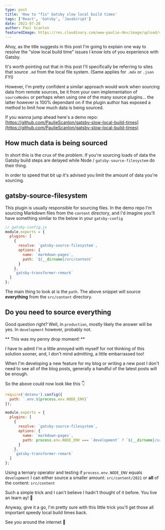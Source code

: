 ```yaml
---
type: post
title: 'How to "fix" Gatsby slow local build times'
tags: ['React', 'Gatsby', 'JavaScript']
date: 2021-07-28
author: Paul Scanlon
featuredImage: https://res.cloudinary.com/www-paulie-dev/image/upload/v1627493326/paulie.dev/2021/07/gatsby-slow-build-times_hhpv0f.jpg
---
```


Ahoy, as the title suggests in this post I'm going to explain one way to resolve the "slow local build time" issues I
know lots of you experience with Gatsby.

It's worth pointing out that in this post I'll specifically be referring to sites that source `.md` from the local file
system. (Same applies for `.mdx` or `.json` FYI)

However, I'm pretty confident a similar approach would work when sourcing data from remote sources, be it from your own
implementation of `sourceNodes` or perhaps when using one of the many source plugins... the latter however is 100%
dependant on if the plugin author has exposed a method to limit how much data is being sourced.

If you wanna jump ahead here's a demo repo:
[https://github.com/PaulieScanlon/gatsby-slow-local-build-times](https://github.com/PaulieScanlon/gatsby-slow-local-build-times)

## How much data is being sourced

In short this is the crux of the _problem_. If you're sourcing loads of data the Gatsby build steps are delayed while
Node / `gatsby-source-filesystem` do their thing.

In order to speed that bit up it's advised you limit the amount of data you're sourcing.

## gatsby-source-filesystem

This plugin is usually responsible for sourcing files. In the demo repo I'm sourcing Markdown files from the `content`
directory, and I'd imagine you'll have something similar to the below in your `gatsby-config`

```javascript
// gatsby-config.js
module.exports = {
  plugins: [
    {
      resolve: `gatsby-source-filesystem`,
      options: {
        name: `markdown-pages`,
        path: `${__dirname}/src/content`
      }
    },
    `gatsby-transformer-remark`
  ]
};
```

The main thing to look at is the `path`. The above snippet will source **everything** from the `src/content` directory.

## Do you need to source everything

Good question right? Well, in `production`, mostly likely the answer will be yes. In `development` however, probably
not.

** This was my penny drop moment! **

I have to admit I'm a little annoyed with myself for not thinking of this solution sooner, and, I don't mind admitting,
a little embarrassed too!

When I'm developing a new feature for my blog or writing a new post I don't need to see all of the blog posts, generally
a handful of the latest posts will be enough.

So the above could now look like this 👇

```javascript
require('dotenv').config({
  path: `.env.${process.env.NODE_ENV}`
});

module.exports = {
  plugins: [
    {
      resolve: `gatsby-source-filesystem`,
      options: {
        name: `markdown-pages`,
        path: process.env.NODE_ENV === `development` ? `${__dirname}/src/content/2021` : `${__dirname}/src/content`
      }
    },
    `gatsby-transformer-remark`
  ]
};
```

Using a ternary operator and testing if `process.env.NODE_ENV` equals `development` I can either source a smaller
amount: `src/content/2021` or **all** of the content: `src/content`

Such a simple trick and I can't believe I hadn't thought of it before. You live an learn ay! 🤦

Anyway, give it a go, I'm pretty sure with this little trick you'll get those all important speedy local build times
back.

See you around the internet 🕺
